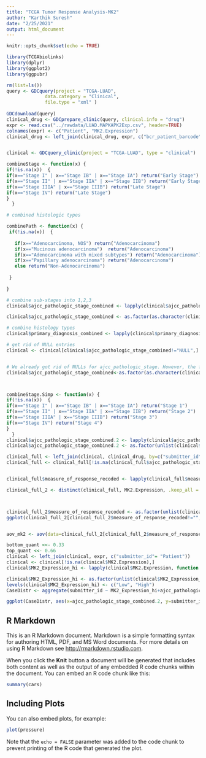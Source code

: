 ---
title: "TCGA Tumor Response Analysis-MK2"
author: "Karthik Suresh"
date: "2/25/2021"
output: html_document
---

```{r setup, include=FALSE}
knitr::opts_chunk$set(echo = TRUE)

library(TCGAbiolinks)
library(dplyr)
library(ggplot2)
library(ggpubr)

rm(list=ls())
query <- GDCquery(project = "TCGA-LUAD", 
              data.category = "Clinical", 
              file.type = "xml" )
              
GDCdownload(query)
clinical_drug <- GDCprepare_clinic(query, clinical.info = "drug")
expr <- read.csv("../rawdata/LUAD.MAPKAPK2Exp.csv", header=TRUE)
colnames(expr) <- c("Patient", "MK2.Expression")
clinical_drug <- left_join(clinical_drug, expr, c("bcr_patient_barcode"= "Patient"))


clinical <- GDCquery_clinic(project = "TCGA-LUAD", type = "clinical")

combineStage <- function(x) {
if(!is.na(x))  {
if(x=="Stage I" | x=="Stage IB" | x=="Stage IA") return("Early Stage")
if(x=="Stage II" | x=="Stage IIA" | x=="Stage IIB") return("Early Stage")
if(x=="Stage IIIA" | x=="Stage IIIB") return("Late Stage")
if(x=="Stage IV") return("Late Stage")
}
  } 

# combined histologic types 

combinePath <- function(x) {
 if(!is.na(x))  {
   
   if(x=="Adenocarcinoma, NOS") return("Adenocarcinoma")
   if(x=="Mucinous adenocarcinoma")  return("Adenocarcinoma")
   if(x=="Adenocarcinoma with mixed subtypes") return("Adenocarcinoma")
   if(x=="Papillary adenocarcinoma") return("Adenocarcinoma")
   else return("Non-Adenocarcinoma")
   
 }
  
}

# combine sub-stages into 1,2,3
clinical$ajcc_pathologic_stage_combined <- lapply(clinical$ajcc_pathologic_stage, combineStage)

clinical$ajcc_pathologic_stage_combined <- as.factor(as.character(clinical$ajcc_pathologic_stage_combined))

# combine histology types
clinical$primary_diagnosis_combined <- lapply(clinical$primary_diagnosis, combinePath)

# get rid of NULL entries
clinical <- clinical[clinical$ajcc_pathologic_stage_combined!="NULL",]


# We already got rid of NULLs for ajcc_pathologic_stage. However, the factor levels still list 3 levels - early, late and NULL. To re-level, convert to character, re-convert to factor, and now only 2 levels. 
clinical$ajcc_pathologic_stage_combined<-as.factor(as.character(clinical$ajcc_pathologic_stage_combined))



combineStage.Simp <- function(x) {
if(!is.na(x))  {
if(x=="Stage I" | x=="Stage IB" | x=="Stage IA") return("Stage 1")
if(x=="Stage II" | x=="Stage IIA" | x=="Stage IIB") return("Stage 2")
if(x=="Stage IIIA" | x=="Stage IIIB") return("Stage 3")
if(x=="Stage IV") return("Stage 4")
}
  } 
clinical$ajcc_pathologic_stage_combined.2 <- lapply(clinical$ajcc_pathologic_stage, combineStage.Simp)
clinical$ajcc_pathologic_stage_combined.2 <- as.factor(unlist(clinical$ajcc_pathologic_stage_combined.2))

clinical_full <- left_join(clinical, clinical_drug, by=c("submitter_id"="bcr_patient_barcode"))
clinical_full <- clinical_full[!is.na(clinical_full$ajcc_pathologic_stage_combined),]


clinical_full$measure_of_response_recoded <- lapply(clinical_full$measure_of_response, function(x) if(is.na(x))  return("") else if(x=="Partial Response" | x=="Stable Disease" | x=="Complete Response") return("Response") else if(x=="") return("") else return("Progressive Disease"))

clinical_full_2 <- distinct(clinical_full, MK2.Expression, .keep_all = TRUE) 



clinical_full_2$measure_of_response_recoded <- as.factor(unlist(clinical_full_2$measure_of_response_recoded))
ggplot(clinical_full_2[clinical_full_2$measure_of_response_recoded!="", ], aes(x=measure_of_response_recoded, y=log(MK2.Expression), fill=ajcc_pathologic_stage_combined, ))+geom_boxplot(outlier.size=0)+geom_point(position = position_jitterdodge())+theme_bw()


aov_mk2 <- aov(data=clinical_full_2[clinical_full_2$measure_of_response_recoded!="", ], MK2.Expression~measure_of_response_recoded+ajcc_pathologic_stage_combined+measure_of_response_recoded*ajcc_pathologic_stage_combined)

bottom_quant <<- 0.33
top_quant <<- 0.66
clinical <- left_join(clinical, expr, c("submitter_id"= "Patient"))
clinical <- clinical[!is.na(clinical$MK2.Expression),]
clinical$MK2_Expression_hi <- lapply(clinical$MK2.Expression, function (x) if(x > quantile(clinical$MK2.Expression, top_quant))  return(1) else return(0))

clinical$MK2_Expression_hi <- as.factor(unlist(clinical$MK2_Expression_hi))
levels(clinical$MK2_Expression_hi) <- c("Low", "High")
CaseDistr <- aggregate(submitter_id ~ MK2_Expression_hi+ajcc_pathologic_stage_combined.2, FUN=length, data=clinical)

ggplot(CaseDistr, aes(x=ajcc_pathologic_stage_combined.2, y=submitter_id, fill=MK2_Expression_hi))+geom_bar(stat="identity", position="dodge")+theme_bw()


```

## R Markdown

This is an R Markdown document. Markdown is a simple formatting syntax for authoring HTML, PDF, and MS Word documents. For more details on using R Markdown see <http://rmarkdown.rstudio.com>.

When you click the **Knit** button a document will be generated that includes both content as well as the output of any embedded R code chunks within the document. You can embed an R code chunk like this:

```{r cars}
summary(cars)
```

## Including Plots

You can also embed plots, for example:

```{r pressure, echo=FALSE}
plot(pressure)
```

Note that the `echo = FALSE` parameter was added to the code chunk to prevent printing of the R code that generated the plot.

